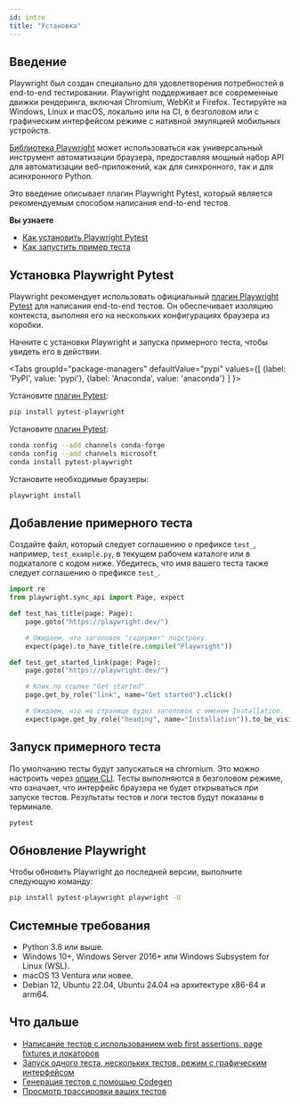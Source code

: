 ```yaml
---
id: intro
title: "Установка"
---
```


## Введение

Playwright был создан специально для удовлетворения потребностей в end-to-end тестировании. Playwright поддерживает все современные движки рендеринга, включая Chromium, WebKit и Firefox. Тестируйте на Windows, Linux и macOS, локально или на CI, в безголовом или с графическим интерфейсом режиме с нативной эмуляцией мобильных устройств.

[Библиотека Playwright](./library.mdx) может использоваться как универсальный инструмент автоматизации браузера, предоставляя мощный набор API для автоматизации веб-приложений, как для синхронного, так и для асинхронного Python.

Это введение описывает плагин Playwright Pytest, который является рекомендуемым способом написания end-to-end тестов.

**Вы узнаете**
- [Как установить Playwright Pytest](/intro.mdx#installing-playwright-pytest)
- [Как запустить пример теста](/intro.mdx#running-the-example-test)

## Установка Playwright Pytest

Playwright рекомендует использовать официальный [плагин Playwright Pytest](./test-runners.mdx) для написания end-to-end тестов. Он обеспечивает изоляцию контекста, выполняя его на нескольких конфигурациях браузера из коробки.

Начните с установки Playwright и запуска примерного теста, чтобы увидеть его в действии.

<Tabs groupId="package-managers" defaultValue="pypi" values={[ {label: 'PyPI', value: 'pypi'}, {label: 'Anaconda', value: 'anaconda'} ] }>

<TabItem value="pypi">

Установите [плагин Pytest](https://pypi.org/project/pytest-playwright/):

```bash
pip install pytest-playwright
```

</TabItem>

<TabItem value="anaconda">

Установите [плагин Pytest](https://anaconda.org/Microsoft/pytest-playwright):

```bash
conda config --add channels conda-forge
conda config --add channels microsoft
conda install pytest-playwright
```

</TabItem>

</Tabs>

Установите необходимые браузеры:

```bash
playwright install
```

## Добавление примерного теста

Создайте файл, который следует соглашению о префиксе `test_`, например, `test_example.py`, в текущем рабочем каталоге или в подкаталоге с кодом ниже. Убедитесь, что имя вашего теста также следует соглашению о префиксе `test_`.

```py title="test_example.py"
import re
from playwright.sync_api import Page, expect

def test_has_title(page: Page):
    page.goto("https://playwright.dev/")

    # Ожидаем, что заголовок "содержит" подстроку.
    expect(page).to_have_title(re.compile("Playwright"))

def test_get_started_link(page: Page):
    page.goto("https://playwright.dev/")

    # Клик по ссылке "Get started".
    page.get_by_role("link", name="Get started").click()

    # Ожидаем, что на странице будет заголовок с именем Installation.
    expect(page.get_by_role("heading", name="Installation")).to_be_visible()
```

## Запуск примерного теста

По умолчанию тесты будут запускаться на chromium. Это можно настроить через [опции CLI](./running-tests.mdx). Тесты выполняются в безголовом режиме, что означает, что интерфейс браузера не будет открываться при запуске тестов. Результаты тестов и логи тестов будут показаны в терминале.

```bash
pytest
```

## Обновление Playwright

Чтобы обновить Playwright до последней версии, выполните следующую команду:

```bash
pip install pytest-playwright playwright -U
```

## Системные требования
- Python 3.8 или выше.
- Windows 10+, Windows Server 2016+ или Windows Subsystem for Linux (WSL).
- macOS 13 Ventura или новее.
- Debian 12, Ubuntu 22.04, Ubuntu 24.04 на архитектуре x86-64 и arm64.

## Что дальше
- [Написание тестов с использованием web first assertions, page fixtures и локаторов](./writing-tests.mdx)
- [Запуск одного теста, нескольких тестов, режим с графическим интерфейсом](./running-tests.mdx)
- [Генерация тестов с помощью Codegen](./codegen.mdx)
- [Просмотр трассировки ваших тестов](./trace-viewer-intro.mdx)


[Accessibility]: /api/class-accessibility.mdx "Accessibility"
[APIRequest]: /api/class-apirequest.mdx "APIRequest"
[APIRequestContext]: /api/class-apirequestcontext.mdx "APIRequestContext"
[APIResponse]: /api/class-apiresponse.mdx "APIResponse"
[APIResponseAssertions]: /api/class-apiresponseassertions.mdx "APIResponseAssertions"
[Browser]: /api/class-browser.mdx "Browser"
[BrowserContext]: /api/class-browsercontext.mdx "BrowserContext"
[BrowserType]: /api/class-browsertype.mdx "BrowserType"
[CDPSession]: /api/class-cdpsession.mdx "CDPSession"
[Clock]: /api/class-clock.mdx "Clock"
[ConsoleMessage]: /api/class-consolemessage.mdx "ConsoleMessage"
[Dialog]: /api/class-dialog.mdx "Dialog"
[Download]: /api/class-download.mdx "Download"
[ElementHandle]: /api/class-elementhandle.mdx "ElementHandle"
[Error]: /api/class-error.mdx "Error"
[FileChooser]: /api/class-filechooser.mdx "FileChooser"
[Frame]: /api/class-frame.mdx "Frame"
[FrameLocator]: /api/class-framelocator.mdx "FrameLocator"
[JSHandle]: /api/class-jshandle.mdx "JSHandle"
[Keyboard]: /api/class-keyboard.mdx "Keyboard"
[Locator]: /api/class-locator.mdx "Locator"
[LocatorAssertions]: /api/class-locatorassertions.mdx "LocatorAssertions"
[Mouse]: /api/class-mouse.mdx "Mouse"
[Page]: /api/class-page.mdx "Page"
[PageAssertions]: /api/class-pageassertions.mdx "PageAssertions"
[Playwright]: /api/class-playwright.mdx "Playwright"
[Request]: /api/class-request.mdx "Request"
[Response]: /api/class-response.mdx "Response"
[Route]: /api/class-route.mdx "Route"
[Selectors]: /api/class-selectors.mdx "Selectors"
[TimeoutError]: /api/class-timeouterror.mdx "TimeoutError"
[Touchscreen]: /api/class-touchscreen.mdx "Touchscreen"
[Tracing]: /api/class-tracing.mdx "Tracing"
[Video]: /api/class-video.mdx "Video"
[WebError]: /api/class-weberror.mdx "WebError"
[WebSocket]: /api/class-websocket.mdx "WebSocket"
[WebSocketRoute]: /api/class-websocketroute.mdx "WebSocketRoute"
[Worker]: /api/class-worker.mdx "Worker"
[Element]: https://developer.mozilla.org/en-US/docs/Web/API/element "Element"
[EvaluationArgument]: /evaluating.mdx#evaluation-argument "EvaluationArgument"
[Promise]: https://developer.mozilla.org/en-US/docs/Web/JavaScript/Reference/Global_Objects/Promise "Promise"
[iterator]: https://developer.mozilla.org/en-US/docs/Web/JavaScript/Reference/Iteration_protocols "Iterator"
[origin]: https://developer.mozilla.org/en-US/docs/Glossary/Origin "Origin"
[selector]: https://developer.mozilla.org/en-US/docs/Web/CSS/CSS_Selectors "selector"
[Serializable]: https://developer.mozilla.org/en-US/docs/Web/JavaScript/Reference/Global_Objects/JSON/stringify#Description "Serializable"
[UIEvent.detail]: https://developer.mozilla.org/en-US/docs/Web/API/UIEvent/detail "UIEvent.detail"
[UnixTime]: https://en.wikipedia.org/wiki/Unix_time "Unix Time"
[xpath]: https://developer.mozilla.org/en-US/docs/Web/XPath "xpath"

[Any]: https://docs.python.org/3/library/typing.html#typing.Any "Any"
[bool]: https://docs.python.org/3/library/stdtypes.html "bool"
[bytes]: https://docs.python.org/3/library/stdtypes.html#bytes "bytes"
[Callable]: https://docs.python.org/3/library/typing.html#typing.Callable "Callable"
[EventContextManager]: https://docs.python.org/3/reference/datamodel.html#context-managers "Event context manager"
[EventEmitter]: https://pyee.readthedocs.io/en/latest/#pyee.BaseEventEmitter "EventEmitter"
[Exception]: https://docs.python.org/3/library/exceptions.html#Exception "Exception"
[Dict]: https://docs.python.org/3/library/typing.html#typing.Dict "Dict"
[float]: https://docs.python.org/3/library/stdtypes.html#numeric-types-int-float-complex "float"
[int]: https://docs.python.org/3/library/stdtypes.html#numeric-types-int-float-complex "int"
[List]: https://docs.python.org/3/library/typing.html#typing.List "List"
[NoneType]: https://docs.python.org/3/library/constants.html#None "None"
[Pattern]: https://docs.python.org/3/library/re.html "Pattern"
[URL]: https://en.wikipedia.org/wiki/URL "URL"
[pathlib.Path]: https://realpython.com/python-pathlib/ "pathlib.Path"
[str]: https://docs.python.org/3/library/stdtypes.html#text-sequence-type-str "str"
[Union]: https://docs.python.org/3/library/typing.html#typing.Union "Union"
[datetime]: https://docs.python.org/3/library/datetime.html#datetime.datetime "datetime"

[all available image tags]: https://mcr.microsoft.com/en-us/product/playwright/python/about "all available image tags"
[Microsoft Artifact Registry]: https://mcr.microsoft.com/en-us/product/playwright/python/about "Microsoft Artifact Registry"
[Dockerfile.noble]: https://github.com/microsoft/playwright-python/blob/main/utils/docker/Dockerfile.noble "Dockerfile.noble"
